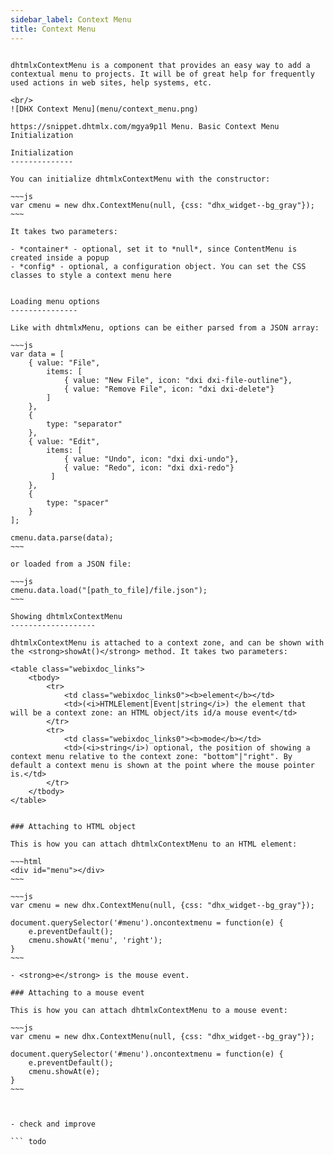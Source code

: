 ```yaml
---
sidebar_label: Context Menu
title: Context Menu
---          
```


``` todo

dhtmlxContextMenu is a component that provides an easy way to add a contextual menu to projects. It will be of great help for frequently used actions in web sites, help systems, etc.

<br/>
![DHX Context Menu](menu/context_menu.png)

https://snippet.dhtmlx.com/mgya9p1l	Menu. Basic Context Menu Initialization

Initialization 
--------------

You can initialize dhtmlxContextMenu with the constructor:

~~~js
var cmenu = new dhx.ContextMenu(null, {css: "dhx_widget--bg_gray"});
~~~

It takes two parameters:

- *container* - optional, set it to *null*, since ContentMenu is created inside a popup
- *config* - optional, a configuration object. You can set the CSS classes to style a context menu here 


Loading menu options
---------------

Like with dhtmlxMenu, options can be either parsed from a JSON array:

~~~js
var data = [
    { value: "File", 
        items: [
            { value: "New File", icon: "dxi dxi-file-outline"},                      
            { value: "Remove File", icon: "dxi dxi-delete"}        
        ]
    },
    {
        type: "separator"
    },
    { value: "Edit",
        items: [
            { value: "Undo", icon: "dxi dxi-undo"},
            { value: "Redo", icon: "dxi dxi-redo"}
         ]
    },
    {
        type: "spacer"
    }
];

cmenu.data.parse(data);
~~~

or loaded from a JSON file:

~~~js
cmenu.data.load("[path_to_file]/file.json");
~~~

Showing dhtmlxContextMenu
-------------------

dhtmlxContextMenu is attached to a context zone, and can be shown with the <strong>showAt()</strong> method. It takes two parameters:

<table class="webixdoc_links">
	<tbody>
        <tr>
			<td class="webixdoc_links0"><b>element</b></td>
			<td>(<i>HTMLElement|Event|string</i>) the element that will be a context zone: an HTML object/its id/a mouse event</td>
		</tr>
        <tr>
			<td class="webixdoc_links0"><b>mode</b></td>
			<td>(<i>string</i>) optional, the position of showing a context menu relative to the context zone: "bottom"|"right". By default a context menu is shown at the point where the mouse pointer is.</td>
		</tr>
    </tbody>
</table>


### Attaching to HTML object

This is how you can attach dhtmlxContextMenu to an HTML element:

~~~html
<div id="menu"></div>
~~~

~~~js
var cmenu = new dhx.ContextMenu(null, {css: "dhx_widget--bg_gray"});

document.querySelector('#menu').oncontextmenu = function(e) {    
    e.preventDefault();
    cmenu.showAt('menu', 'right');
}
~~~

- <strong>e</strong> is the mouse event.

### Attaching to a mouse event 

This is how you can attach dhtmlxContextMenu to a mouse event:

~~~js
var cmenu = new dhx.ContextMenu(null, {css: "dhx_widget--bg_gray"});

document.querySelector('#menu').oncontextmenu = function(e) {   
    e.preventDefault();
    cmenu.showAt(e);
}
~~~


 
- check and improve

``` todo